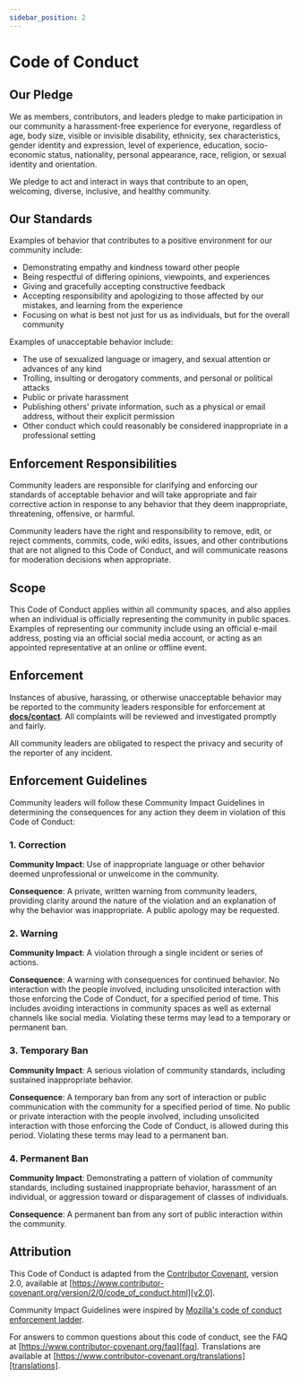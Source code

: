 ```yaml
---
sidebar_position: 2
---
```


# Code of Conduct

## Our Pledge

We as members, contributors, and leaders pledge to make participation in our community a harassment-free experience for everyone, regardless of age, body size, visible or invisible disability, ethnicity, sex characteristics, gender identity and expression, level of experience, education, socio-economic status, nationality, personal appearance, race, religion, or sexual identity and orientation.

We pledge to act and interact in ways that contribute to an open, welcoming, diverse, inclusive, and healthy community.

## Our Standards

Examples of behavior that contributes to a positive environment for our community include:

-   Demonstrating empathy and kindness toward other people
-   Being respectful of differing opinions, viewpoints, and experiences
-   Giving and gracefully accepting constructive feedback
-   Accepting responsibility and apologizing to those affected by our mistakes, and learning from the experience
-   Focusing on what is best not just for us as individuals, but for the overall community

Examples of unacceptable behavior include:

-   The use of sexualized language or imagery, and sexual attention or advances of any kind
-   Trolling, insulting or derogatory comments, and personal or political attacks
-   Public or private harassment
-   Publishing others' private information, such as a physical or email address, without their explicit permission
-   Other conduct which could reasonably be considered inappropriate in a professional setting

## Enforcement Responsibilities

Community leaders are responsible for clarifying and enforcing our standards of acceptable behavior and will take appropriate and fair corrective action in response to any behavior that they deem inappropriate, threatening, offensive, or harmful.

Community leaders have the right and responsibility to remove, edit, or reject comments, commits, code, wiki edits, issues, and other contributions that are not aligned to this Code of Conduct, and will communicate reasons for moderation decisions when appropriate.

## Scope

This Code of Conduct applies within all community spaces, and also applies when an individual is officially representing the community in public spaces. Examples of representing our community include using an official e-mail address, posting via an official social media account, or acting as an appointed representative at an online or offline event.

## Enforcement

Instances of abusive, harassing, or otherwise unacceptable behavior may be reported to the community leaders responsible for enforcement at [**docs/contact**](/docs/contact). All complaints will be reviewed and investigated promptly and fairly.

All community leaders are obligated to respect the privacy and security of the reporter of any incident.

## Enforcement Guidelines

Community leaders will follow these Community Impact Guidelines in determining the consequences for any action they deem in violation of this Code of Conduct:

### 1. Correction

**Community Impact**: Use of inappropriate language or other behavior deemed unprofessional or unwelcome in the community.

**Consequence**: A private, written warning from community leaders, providing clarity around the nature of the violation and an explanation of why the behavior was inappropriate. A public apology may be requested.

### 2. Warning

**Community Impact**: A violation through a single incident or series of actions.

**Consequence**: A warning with consequences for continued behavior. No interaction with the people involved, including unsolicited interaction with those enforcing the Code of Conduct, for a specified period of time. This includes avoiding interactions in community spaces as well as external channels like social media. Violating these terms may lead to a temporary or permanent ban.

### 3. Temporary Ban

**Community Impact**: A serious violation of community standards, including sustained inappropriate behavior.

**Consequence**: A temporary ban from any sort of interaction or public communication with the community for a specified period of time. No public or private interaction with the people involved, including unsolicited interaction with those enforcing the Code of Conduct, is allowed during this period. Violating these terms may lead to a permanent ban.

### 4. Permanent Ban

**Community Impact**: Demonstrating a pattern of violation of community standards, including sustained inappropriate behavior, harassment of an individual, or aggression toward or disparagement of classes of individuals.

**Consequence**: A permanent ban from any sort of public interaction within the community.

## Attribution

This Code of Conduct is adapted from the [Contributor Covenant][homepage], version 2.0, available at [https://www.contributor-covenant.org/version/2/0/code_of_conduct.html][v2.0].

Community Impact Guidelines were inspired by [Mozilla's code of conduct enforcement ladder][mozilla coc].

For answers to common questions about this code of conduct, see the FAQ at [https://www.contributor-covenant.org/faq][faq]. Translations are available at [https://www.contributor-covenant.org/translations][translations].

[homepage]: https://www.contributor-covenant.org
[v2.0]: https://www.contributor-covenant.org/version/2/0/code_of_conduct.html
[mozilla coc]: https://github.com/mozilla/diversity
[faq]: https://www.contributor-covenant.org/faq
[translations]: https://www.contributor-covenant.org/translations
